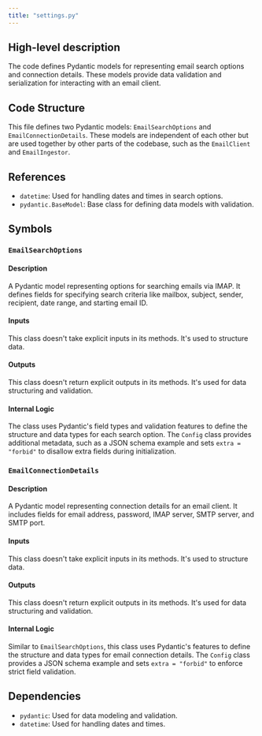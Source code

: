 ```yaml
---
title: "settings.py"
---
```


## High-level description
The code defines Pydantic models for representing email search options and connection details. These models provide data validation and serialization for interacting with an email client.

## Code Structure
This file defines two Pydantic models: `EmailSearchOptions` and `EmailConnectionDetails`. These models are independent of each other but are used together by other parts of the codebase, such as the `EmailClient` and `EmailIngestor`.

## References
- `datetime`: Used for handling dates and times in search options.
- `pydantic.BaseModel`: Base class for defining data models with validation.

## Symbols

### `EmailSearchOptions`
#### Description
A Pydantic model representing options for searching emails via IMAP. It defines fields for specifying search criteria like mailbox, subject, sender, recipient, date range, and starting email ID.

#### Inputs
This class doesn't take explicit inputs in its methods. It's used to structure data.

#### Outputs
This class doesn't return explicit outputs in its methods. It's used for data structuring and validation.

#### Internal Logic
The class uses Pydantic's field types and validation features to define the structure and data types for each search option. The `Config` class provides additional metadata, such as a JSON schema example and sets `extra = "forbid"` to disallow extra fields during initialization.

### `EmailConnectionDetails`
#### Description
A Pydantic model representing connection details for an email client. It includes fields for email address, password, IMAP server, SMTP server, and SMTP port.

#### Inputs
This class doesn't take explicit inputs in its methods. It's used to structure data.

#### Outputs
This class doesn't return explicit outputs in its methods. It's used for data structuring and validation.

#### Internal Logic
Similar to `EmailSearchOptions`, this class uses Pydantic's features to define the structure and data types for email connection details. The `Config` class provides a JSON schema example and sets `extra = "forbid"` to enforce strict field validation.

## Dependencies
- `pydantic`: Used for data modeling and validation.
- `datetime`: Used for handling dates and times. 
